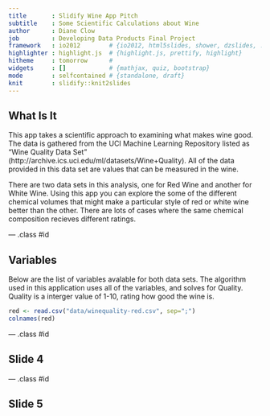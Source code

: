 ```yaml
---
title       : Slidify Wine App Pitch
subtitle    : Some Scientific Calculations about Wine
author      : Diane Clow
job         : Developing Data Products Final Project
framework   : io2012        # {io2012, html5slides, shower, dzslides, ...}
highlighter : highlight.js  # {highlight.js, prettify, highlight}
hitheme     : tomorrow      # 
widgets     : []            # {mathjax, quiz, bootstrap}
mode        : selfcontained # {standalone, draft}
knit        : slidify::knit2slides
---
```


## What Is It

This app takes a scientific approach to examining what makes wine good.  The data is gathered from the UCI Machine Learning Repository listed as "Wine Quality Data Set" (http://archive.ics.uci.edu/ml/datasets/Wine+Quality).  All of the data provided in this data set are values that can be measured in the wine.  

There are two data sets in this analysis, one for Red Wine and another for White Wine.  Using this app you can explore the some of the different chemical volumes that might make a particular style of red or white wine better than the other.  There are lots of cases where the same chemical composition recieves different ratings.

--- .class #id 

## Variables

Below are the list of variables avalable for both data sets.  The algorithm used in this application uses all of the variables, and solves for Quality.  Quality is a interger value of 1-10, rating how good the wine is.

```r
red <- read.csv("data/winequality-red.csv", sep=";")
colnames(red)
```

--- .class #id 

## Slide 4

--- .class #id 

## Slide 5
